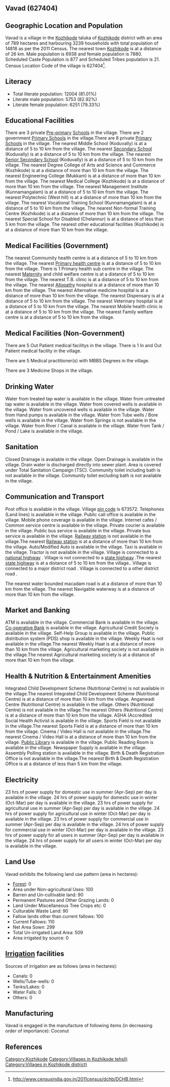 {{Infobox settlement
| name=Vavad
| native_name=
| native_name_lang=
| other_name=
| nickname=
| settlement_type=Village
| image_skyline=
| image_alt=
| image_caption=
| pushpin_map=India Kerala
| pushpin_label_position=right
| pushpin_map_alt=
| pushpin_map_caption=Location in Kerala, India
| latd=
| latm=
| lats=
| latNS=
| longd=
| longm=
| longs=
| longEW=
| coordinates_display=inline,title
| subdivision_type=Country
| subdivision_name={{flag|India}}
| subdivision_type1=[[States and territories of India|State]]
| subdivision_name1=Kerala 
| subdivision_type2=[[List of districts of India|District]]
| subdivision_name2=Kozhikode
| subdivision_type3=Tahsil
| subdivision_name3=Kozhikode
| website=
| established_title=<!-- Established -->
| established_date=
| founder=
| named_for=
| government_type=
| governing_body=
| unit_pref=Metric=
| area_footnotes=
| area_rank=
| area_total_km2=7.89
| elevation_footnotes=
| elevation_m=
| population_total=14818
| population_as_of=2011
| population_rank=
| population_density_km2=1878
| population_demonym=
| population_footnotes=
| demographics_type1=Languages
| demographics1_title1=Official
| demographics1_info1=[[Malayalam language|Malayalam]]
| timezone1=[[Indian Standard Time|IST]]
| utc_offset1==+5:30
| postal_code_type=[[Postal Index Number|PIN]]
| postal_code=673572
| area_code_type=Telephone code
| area_code=
| registration_plate=
| blank1_name_sec1=Nearest city
| blank1_info_sec1=[[Kozhikode]]
| blank2_name_sec1=[[Human sex ratio|Sex ratio]]
| blank2_info_sec1=1135 [[male|♂]]/[[female|♀]]
| blank3_name_sec1=Literacy
| blank3_info_sec1=81.01%
| blank1_name_sec2=[[2011 Census of India|2011 census]] code
| blank1_info_sec2=627404
| footnotes=
}}

== Vavad (627404) ==

== Geographic Location and Population ==

Vavad is a village in the [[Kozhikode]] taluka of [[Kozhikode]] district with an area of 789 hectares and harbouring 3239 households with total population of 14818 as per the 2011 Census. The nearest town [[Kozhikode]] is at a distance of 26 km. Male population is 6938 and female population is 7880. Scheduled Caste Population is 877 and Scheduled Tribes population is 21. Census Location Code of the village is 627404<ref>http://www.censusindia.gov.in/2011census/dchb/DCHB.html</ref>.


== Literacy ==  
* Total literate population: 12004 (81.01%)
* Literate male population: 5753 (82.92%)
* Literate female population: 6251 (79.33%)


== Educational Facilities ==  
There are 3 private [[Pre-primary]] [[School]]s in the village.
There are 2 government [[Primary School]]s in the village.There are 8 private [[Primary School]]s in the village.
The nearest Middle School (Koduvally) is at a distance of 5 to 10 km from the village.
The nearest [[Secondary School]] (Koduvally) is at a distance of 5 to 10 km from the village.
The nearest [[Senior Secondary School]] (Koduvally) is at a distance of 5 to 10 km from the village.
The nearest Degree College of Arts and Science and Commerce (Kozhikode) is at a distance of more than 10 km from the village.
The nearest Engineering College (Mukkam) is at a distance of more than 10 km from the village.
The nearest Medical College (Kozhikode) is at a distance of more than 10 km from the village.
The nearest Management Institute (Kunnamangalam) is at a distance of 5 to 10 km from the village.
The nearest Polytechnic (West hill) is at a distance of more than 10 km from the village.
The nearest Vocational Training School (Kunnamangalam) is at a distance of 5 to 10 km from the village.
The nearest Non-formal Training Centre (Kozhikode) is at a distance of more than 10 km from the village.
The nearest Special School for Disabled (Chelannur) is at a distance of less than 5 km from the village.
The nearest other educational facilities (Kozhikode) is at a distance of more than 10 km from the village.


== Medical Facilities (Government) ==
The nearest Commumity health centre is at a distance of 5 to 10 km from the village.
The nearest [[Primary health centre]] is at a distance of 5 to 10 km from the village.
There is 1 Primary health sub centre in the village.
The nearest [[Maternity]] and child welfare centre is at a distance of 5 to 10 km from the village.
The nearest T.B. clinic is at a distance of 5 to 10 km from the village.
The nearest [[Allopathy]] hospital is at a distance of more than 10 km from the village.
The nearest Alternative medicine hospital is at a distance of more than 10 km from the village.
The nearest Dispensary is at a distance of 5 to 10 km from the village.
The nearest Veterinary hospital is at a distance of 5 to 10 km from the village.
The nearest Mobile health clinic is at a distance of 5 to 10 km from the village.
The nearest Family welfare centre is at a distance of 5 to 10 km from the village.


== Medical Facilities (Non-Government) ==
There are 5 Out Patient medical facilitys in the village.
There is 1 In and Out Patient medical facility in the village.

There are 5 Medical practitioner(s) with MBBS Degrees in the village.



There are 3 Medicine Shops in the village.



== Drinking Water ==
Water from treated tap water is available in the village.
Water from untreated tap water is available in the village.
Water from covered wells is available in the village.
Water from uncovered wells is available in the village.
Water from Hand pumps is available in the village.
Water from Tube wells / Bore wells is available in the village.
Water from Springs is not available in the village.
Water from River / Canal is available in the village.
Water from Tank / Pond / Lake is available in the village.


== Sanitation ==
Closed Drainage is available in the village.
Open Drainage is available in the village.
Drain water is discharged directly into sewer plant.
Area is covered under Total Sanitation Campaign (TSC).
Community toilet including bath is not available in the village.
Community toilet excluding bath is not available in the village.


== Communication and Transport ==
Post office is available in the village.
Village [[pin code]] is 673572.
Telephones (Land lines) is available in the village.
Public call office is available in the village.
Mobile phone coverage is available in the village.
Internet cafes / Common service centre is available in the village.
Private courier is available in the village.
Public bus service is available in the village.
Private bus service is available in the village.
[[Railway station]] is not available in the village.The nearest [[Railway station]] is at a distance of more than 10 km from the village.
Auto/Modified Auto is available in the village.
Taxi is available in the village.
Tractor is not available in the village.
Village is connected to a [[national highway]]  .
Village is not connected to a [[state highway]] .The nearest [[state highway]] is at a distance of 5 to 10 km from the village..
Village is connected to a major district road    .
Village is connected to a other district road  .


The nearest water bounded macadam road is at a distance of more than 10 km from the village.
The nearest Navigable waterway is at a distance of more than 10 km from the village.



== Market and Banking ==
ATM is available in the village.
Commercial Bank is available in the village.
[[Co-operative Bank]] is available in the village.
Agricultural Credit Society is available in the village.
Self-Help Group is available in the village.
Public distribution system (PDS) shop is available in the village.
Weekly Haat is not available in the village.The nearest Weekly Haat is at a distance of more than 10 km from the village.
Agricultural marketing society is not available in the village.The nearest Agricultural marketing society is at a distance of more than 10 km from the village.


== Health & Nutrition & Entertainment Amenities ==
Integrated Child Development Scheme (Nutritional Centre) is not available in the village.The nearest Integrated Child Development Scheme (Nutritional Centre) is at a distance of more than 10 km from the village.
Anganwadi Centre (Nutritional Centre) is available in the village.
Others (Nutritional Centre) is not available in the village.The nearest Others (Nutritional Centre) is at a distance of more than 10 km from the village.
ASHA (Accredited Social Health Activist is available in the village.
Sports Field is not available in the village.The nearest Sports Field is at a distance of more than 10 km from the village.
Cinema / Video Hall is not available in the village.The nearest Cinema / Video Hall is at a distance of more than 10 km from the village.
[[Public Library]] is available in the village.
Public Reading Room is available in the village.
Newspaper Supply is available in the village.
Assembly Polling station is available in the village.
Birth & Death Registration Office is not available in the village.The nearest Birth & Death Registration Office is at a distance of less than 5 km from the village.


== Electricity ==
23 hrs of power supply for domestic use in summer (Apr-Sep) per day is available in the village.
24 hrs of power supply for domestic use in winter (Oct-Mar) per day is available in the village.
23 hrs of power supply for agricultural use in summer (Apr-Sep) per day is available in the village.
24 hrs of power supply for agricultural use in winter (Oct-Mar) per day is available in the village.
23 hrs of power supply for commercial use in summer (Apr-Sep) per day is available in the village.
24 hrs of power supply for commercial use in winter (Oct-Mar) per day is available in the village.
23 hrs of power supply for all users in summer (Apr-Sep) per day is available in the village.
24 hrs of power supply for all users in winter (Oct-Mar) per day is available in the village.


== Land Use ==
Vavad exhibits the following land use pattern (area in hectares):
* [[Forest]]: 0
* Area under Non-agricultural Uses: 100
* Barren and Un-cultivable land: 90
* Permanent Pastures and Other Grazing Lands: 0
* Land Under Miscellaneous Tree Crops etc: 0
* Culturable Waste Land: 90
* Fallow lands other than current fallows: 100
* Current Fallows: 110
* Net Area Sown: 299
* Total Un-irrigated Land Area: 509
* Area irrigated by source: 0


== [[Irrigation]] facilities ==
Sources of irrigation are as follows (area in hectares):
* Canals: 0
* Wells/Tube-wells: 0
* Tanks/Lakes: 0
* Water Falls: 0
* Others: 0


== Manufacturing ==
Vavad is engaged in the manufacture of following items (in decreasing order of importance): Coconut


[[Category:Kozhikode]]
[[Category:Villages in Kozhikode tehsil)]]
[[Category:Villages in Kozhikode district)]]


== References ==
{{Reflist}}


